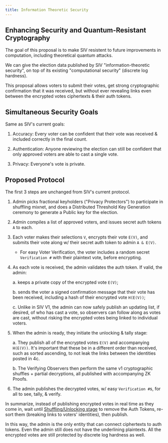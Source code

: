 ```yaml
---
title: Information Theoretic Security
---
```


## Enhancing Security and Quantum-Resistant Cryptography

The goal of this proposal is to make SIV resistent to future improvements in computation, including theoretical quantum attacks.

We can give the election data published by SIV "information-theoretic security", on top of its existing "computational security" (discrete log hardness).

This proposal allows voters to submit their votes, get strong cryptographic confirmation that it was received, but without ever revealing links even between the encrypted votes ciphertexts & their auth tokens.

## Simultaneous Security Goals

Same as SIV's current goals:

1.  Accuracy: Every voter can be confident that their vote was received & included correctly in the final count.

2.  Authentication: Anyone reviewing the election can still be confident that only approved voters are able to cast a single vote.

3.  Privacy: Everyone's vote is private.

## Proposed Protocol

The first 3 steps are unchanged from SIV's current protocol.

1.  Admin picks fractional keyholders ("Privacy Protectors") to participate in shuffling mixnet, and does a Distributed Threshold Key Generation ceremony to generate a Public key for the election.

2.  Admin compiles a list of approved voters, and issues secret auth tokens `A` to each.

3.  Each voter makes their selections `V`, encrypts their vote `E(V)`, and submits their vote along w/ their secret auth token to admin `A & E(V)`.

    - For easy Voter Verification, the voter includes a random secret `Verification #` with their plaintext vote, before encrypting.

4.  As each vote is received, the admin validates the auth token. If valid, the admin:

    a. keeps a private copy of the encrypted vote `E(V)`;

    b. sends the voter a signed confirmation message that their vote has been received, including a hash of their encrypted vote `H(E(V))`;

    c. Unlike in SIV V1, the admin can now safely publish an updating list, if desired, of who has cast a vote, so observers can follow along as votes are cast, without risking the encrypted votes being linked to individual voters.

5.  When the admin is ready, they initiate the unlocking & tally stage:

    a. They publish all of the encrypted votes `E(V)` and accompanying `H(E(V))`. It's important that these be in a different order than received, such as sorted ascending, to not leak the links between the identities posted in 4c.

    b. The Verifying Observers then perform the same v1 cryptographic shuffles + partial decryptions, all published with accompanying ZK Proofs.

6.  The admin publishes the decrypted votes, w/ easy `Verification #`s, for all to see, tally, & verify.

In summarize, instead of publishing encrypted votes in real time as they come in, wait until [Shuffling/Unlocking stage](/technical-specifications#voting-period-ends) to remove the Auth Tokens, re-sort them (breaking links to voters' identities), then publish.

In this way, the admin is the only entity that can connect ciphertexts to auth tokens. Even the admin still does not have the underlining plaintexts. All the encrypted votes are still protected by discrete log hardness as well.
